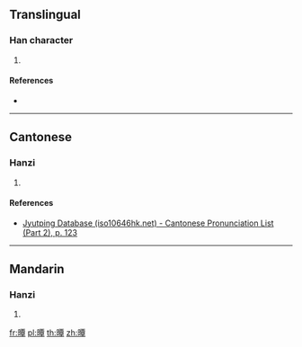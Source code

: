 ==Translingual==

===Han character===
{{Han char|rn=72|rad=日|as=12|sn=16|four=61046|canj=AMWJ|ids=⿰日覃}}

# {{defn|Han|sort=日12}}

====References====
* {{Han ref|kx=0500.251|dkj=14178|hdz=21535.130|uh=66CB|ud=26315|bh=E9B7|bd=59831}}

----

==Cantonese==

===Hanzi===
{{yue-hanzi|jyut=[[sam2]]|y=sam2}}

# {{defn|lang=yue|sort=日12}}

====References====
* [http://www.iso10646hk.net/jp/document/download.jsp Jyutping Database (iso10646hk.net) - Cantonese Pronunciation List (Part 2), p. 123]

----

==Mandarin==

===Hanzi===
{{cmn-hanzi|pin=[[shěn]] ([[shen3]])|wg=shen<sup>3</sup>}}

# {{defn|lang=cmn|sort=日12}}

[[fr:曋]]
[[pl:曋]]
[[th:曋]]
[[zh:曋]]